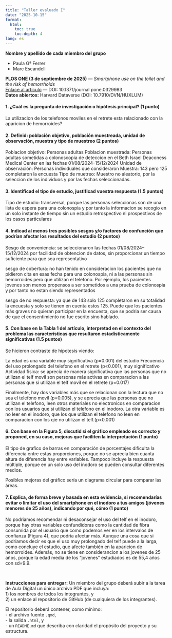 ```yaml
---
title: "Taller evaluado I"
date: "2025-10-15"
format:
  html:
    toc: true
    toc-depth: 4
lang: es
---
```


**Nombre y apellido de cada miembro del grupo**

* Paula Gª Ferrer
* Marc Escandell


::: {.callout-important title="Artículo a revisar"}
**PLOS ONE (3 de septiembre de 2025)** — *Smartphone use on the toilet and the risk of hemorrhoids*  
[Enlace al artículo](https://journals.plos.org/plosone/article?id=10.1371/journal.pone.0329983) — DOI: 10.1371/journal.pone.0329983  
**Datos abiertos:** Harvard Dataverse (DOI: 10.7910/DVN/HUXLUM)
:::
<!-- Citas de contexto: artículo, fecha de publicación y dataset abierto. -->


#### 1. ¿Cuál es la pregunta de investigación o hipótesis principal? (1 punto)
La utilizacion de los telefonos moviles en el retrete esta relacionado con la aparicion de hemorroides? 


#### 2. Definid: población objetivo, población muestreada, unidad de observación, muestra y tipo de muestreo (2 puntos)

Poblacion objetivo: Personas adultas 
Poblacion muestrada: Personas adultas sometidas a colonoscopia de deteccion en el Beth Israel Deaconess Medical Center en las fechas 01/08/2024–15/12/2024
Unidad de observación: Personas individuales que consideraron
Muestra:  143 pero 125 completaron la encuesta
Tipo de muetreo: Muestro no aleatorio, por la seleccion de los individuos y por las fechas seleccionadas.

#### 3. Identificad el tipo de estudio, justificad vuestra respuesta (1.5 puntos)

Tipo de estudio: transversal, porque las personas seleccionas son de una lista de espera para una colonospia y por tanto la informacion se recogio en un solo instante de tiempo sin un estudio retrospectivo ni prospectivos de los casos particulares



#### 4. Indicad al menos tres posibles sesgos y/o factores de confunción que podrían afectar los resultados del estudio (2 puntos)

Sesgo de conveniencia: se seleccionaron las fechas 01/08/2024–15/12/2024 por facilidad de obtencion de datos, sin proporcionar un tiempo suficiente para que sea representativo

sesgo de cobertura: no han tenido en consideracion los pacientes que no pidieron cita en esas fecha para una colonospia, ni a las personas sin hemorroides pero que utilizan el telefono. Por ejemplo, los pacientes jovenes son menos propensos a ser sometidos a una prueba de colonospia y por tanto no estan siendo representados

sesgo de no respuesta: ya que de 143 solo 125 completaron en su totalidad la encuesta y solo se tienen en cuenta estos 125. Puede que los pacientes más graves no quieran participar en la encuesta, que se podria ser causa de que el consentimiento no fue escrito sino hablado.

#### 5. Con base en la Tabla 1 del artículo, interpretad en el contexto del problema las características que resultaron estadísticamente significativas (1.5 puntos)

Se hicieron contraste de hipotesis viendo:

La edad es una variable muy significativa (p=0.001) del estudio
Frecuencia del uso prolongado del telefono en el retrete (p<0.001), muy significativo
Actividad fisica: se aprecia de manera significativa que las personas que no utilizan el telf movil son personas más activas en comparacion a las personas que si utilizan el telf movil en el retrete (p=0.017)

Finalmente, hay dos variables más que se relacionan con la lectura que no sea el telefono movil (p=0.005), y se aprecia que las personas que no utilizan el telefono, leen otros materiales no electronicos en comparacion con los usuarios que si utilizan el telefono en el inodoro. La otra variable es no leer en el inodoro, que los que utilizan el telefono no leen en comparacion con los qie no utilizan el telf.(p<0.001)


#### 6. Con base en la Figura 5, discutid si el gráfico empleado es correcto y proponed, en su caso, mejoras que faciliten la interpretación (1 punto)

El tipo de grafico de barras en comparación de porcentajes dificulta la diferencia entre estas proporciones, porque no se aprecia bien cuanta altura de diferencia hay entre variables. Tampoco incluye la respuesta múltiple, porque en un solo uso del inodoro se pueden consultar diferentes medios.

Posibles mejoras del gráfico sería un diagrama circular para comparar las áreas.

#### 7. Explica, de forma breve y basada en esta evidencia, si recomendarías evitar o limitar el uso del smartphone en el inodoro a tus amigos (jóvenes menores de 25 años), indicando por qué, cómo (1 punto)

No podriamos recomendar ni desaconsejar el uso del telf en el inodoro, porque hay otras variables confundidoras como la cantidad de fibra consumida por el usuario que como podemos ver en los intervalos de confianza (Figura 4), que podria afectar más.
Aunque una cosa que si podriamos decir es que el uso muy prolongado del telf puede a la larga, como concluye el estudio, que afecte también en la aparicion de hemorroides. Además, no se tiene en considerancion a los jovenes de 25 años, porque la edad media de los "jovenes" estudiados es de 55,4 años con sd=9.9.

<br>

**Instrucciones para entregar:**
Un miembro del grupo deberá subir a la tarea de Aula Digital un único archivo PDF que incluya:  
1) los nombres de todos los integrantes, y  
2) un enlace al repositorio de GitHub (de cualquiera de los integrantes).  

El repositorio deberá contener, como mínimo:  
- el archivo fuente `.qmd`,  
- la salida `.html`, y  
- un `README.md` que describa con claridad el propósito del proyecto y su estructura.
